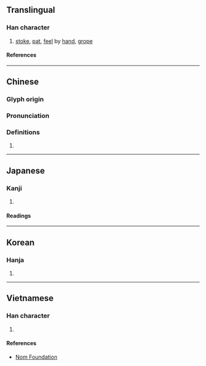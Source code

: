 {{also|扪}}
{{character info}}
==Translingual==

===Han character===
{{Han char|rn=64|rad=手|as=08|sn=11|four=57020|canj=QAN|ids=⿰扌門}}

# [[stoke]], [[pat]], [[feel]] by [[hand]], [[grope]]

====References====
{{Han ref|kx=0435.050|dkj=12197|dj=0784.220|hdz=31908.030|uh=636B}}

----

==Chinese==
{{zh-forms|s=扪}}

===Glyph origin===
{{Han etym}}

===Pronunciation===
{{zh-pron
|m=mén
|c=mun4
|mn=bûn
|mn-t=mung5/meng5
|mn-t_note=mung5 - Chaozhou; meng5 - Chaoyang, Puning, Huilai
|mc=y
|oc=y
|ma=
|cat=v
}}

===Definitions===
{{zh-hanzi}}

# {{rfdef|zh}}

----

==Japanese==

===Kanji===
{{ja-kanji|grade=|rs=手08}}

# {{rfdef|ja|sort=手08}}

====Readings====
{{ja-readings
|goon=もん
|kanon=ぼん
|kun=なでる, とる, ひねる
}}

----

==Korean==

===Hanja===
{{ko-hanja|문}}

# {{rfdef|ko|sort=手08}}

----

==Vietnamese==

===Han character===
{{vi-readings|rs=手08|reading=môn}}

# {{rfdef|vi|sort=手08}}

====References====
* [http://nomfoundation.org/common/nom_details.php?codepoint=636b Nom Foundation]
